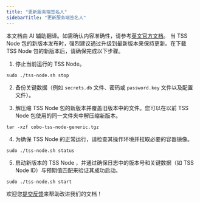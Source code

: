 ```yaml
---
title: "更新服务端签名人"
sidebarTitle: "更新服务端签名人"
---
```

<Note>本文档由 AI 辅助翻译。如需确认内容准确性，请参考[英文官方文档](https://www.cobo.com/developers/v2/guides/overview/introduction)。</Note>
当 TSS Node 包的新版本发布时，强烈建议通过升级到最新版本来保持更新。在下载 TSS Node 包的新版本后，请确保完成以下步骤。

1. 停止当前运行的 TSS Node。

```
sudo ./tss-node.sh stop
```

2. 备份关键数据（例如 `secrets.db` 文件、密码或 `password.key` 文件以及配置文件）。

3. 解压缩 TSS Node 包的新版本并覆盖旧版本中的文件。您可以在以前 TSS Node 包使用的同一文件夹中解压缩新版本。

```
tar -xzf cobo-tss-node-generic.tgz
```

4. 为确保 TSS Node 的正常运行，请检查其操作环境并拉取必要的容器镜像。

```
sudo ./tss-node.sh status
```

5. 启动新版本的 TSS Node ，并通过确保日志中的版本号和关键数据（如 TSS Node  ID）与预期值匹配来验证其成功启动。

```
sudo ./tss-node.sh start
```

<Tip>欢迎您[提交反馈](https://forms.zohopublic.com/cobo/form/DocumentFeedbackForm/formperma/QvLOhxJv1_JMsJ-1dleZ8Itb_7rzN-LtgvsDdxosoVI)来帮助改进我们的文档！</Tip>